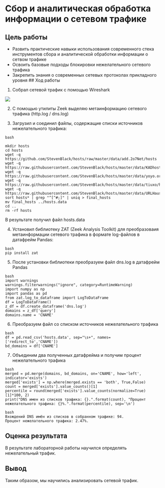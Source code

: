 # Сбор и аналитическая обработка информации о сетевом трафике
## Цель работы
+ Развить практические навыки использования современного стека инструментов сбора и аналитической обработки информации о сетвом трафике
+ Освоить базовые подходы блокировки нежелательного сетевого трафика
+ Закрепить знания о современных сетевых протоколах прикладного уровня
## Ход работы
1. Собрал сетевой трафик с помощью Wireshark

![](https://github.com/Smipos/Sistemi_auth_and_defend/blob/main/lab2/img_lab2/trafic.jpg)

2. С помощью утилиты Zeek выделяю метаинформацию сетевого трафика (http.log / dns.log)

3. Загрузил и соединил файлы, содержащие списки источников нежелательного трафика:

```
bash

mkdir hosts
cd hosts
wget -q https://github.com/StevenBlack/hosts/raw/master/data/add.2o7Net/hosts
wget -q https://raw.githubusercontent.com/StevenBlack/hosts/master/data/KADhosts/hosts
wget -q https://raw.githubusercontent.com/StevenBlack/hosts/master/data/yoyo.org/hosts
wget -q https://raw.githubusercontent.com/StevenBlack/hosts/master/data/tiuxo/hosts
wget -q https://raw.githubusercontent.com/StevenBlack/hosts/master/data/URLHaus/hosts
sort hosts* | grep "^[^#;]" | uniq > final_hosts
mv final_hosts ../hosts.data
cd ..
rm -rf hosts
```
В результате получил файл hosts.data

4. Установил библиотеку ZAT (Zeek Analysis Toolkit) для преобразоваия метаинформации сетевого трафика в формате log-файлов в датафрейм Pandas:

```
bash
pip install zat
```

5. После установки библиотеки преобразуем файл dns.log в датафрейм Pandas

```
bash
import warnings
warnings.filterwarnings("ignore", category=RuntimeWarning)
import numpy as np
import pandas as pd
from zat.log_to_dataframe import LogToDataFrame
df = LogToDataFrame()
z_df = df.create_dataframe('dns.log')
domains = z_df['query']
domains.name = 'CNAME'
```

6. Преобразуем файл со списком источников нежелательного трафика
```
bash
df = pd.read_csv('hosts.data', sep="\s+", names=['redirect_to','CNAME'])
bd_domains = df['CNAME']
```

7. Объединим два полученных датафрейма и получим процент нежелательного трафика
```
bash
merged = pd.merge(domains, bd_domains, on='CNAME', how='left', indicator='exists')
merged['exists'] = np.where(merged.exists == 'both', True,False)
count = merged['exists'].value_counts()[1]
percentile = round(merged['exists'].value_counts(normalize=True)[1]*100, 2)
print("DNS имен из списков трафика: {}.".format(count), "Процент нежелательного трафика: {}%.".format(percentile), sep='\n')
```
```
bash
Вхождений DNS имён из списков в собранном трафике: 94.
Процент нежелательного трафика: 2.47%.
```
## Оценка результата
В результате лабораторной работы научился определять нежелательный трафик.

## Вывод
Таким образом, мы научились анализировать сетевой трафик.

